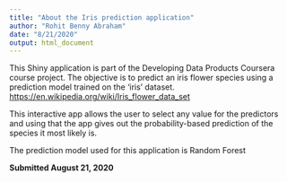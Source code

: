 ```yaml
---
title: "About the Iris prediction application"
author: "Rohit Benny Abraham"
date: "8/21/2020"
output: html_document
---
```


This Shiny application is part of the Developing Data Products Coursera course 
project. The objective is to predict an iris flower species using a prediction 
model trained on the 'iris' dataset.
<https://en.wikipedia.org/wiki/Iris_flower_data_set>

This interactive app allows the user to select any value for the predictors and 
using that the app gives out the probability-based prediction of the species 
it most likely is.

The prediction model used for this application is Random Forest

**Submitted August 21, 2020**